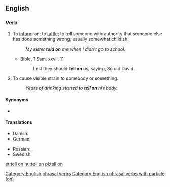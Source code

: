 ==English==

===Verb===
{{head|en|verb|head=[[tell]] on}}

# To [[inform]] on; to [[tattle]]; to tell someone with authority that someone else has done something wrong; usually somewhat childish.
#: ''My sister '''told on''' me when I didn't go to school.''
#* Bible, 1 Sam. xxvii. 11
#*: Lest they should '''tell on''' us, saying, So did David.
# To cause visible strain to somebody or something.
#: ''Years of drinking started to '''tell on''' his body.''

====Synonyms====
* {{l|en|bewray}}

====Translations====

{{trans-top|to tell someone that someone else has done something wrong}}
* Danish: {{t|da|sladre}}
* German: {{t+|de|verpetzen}}
{{trans-mid}}
* Russian: {{t+|ru|ябедничать|impf|tr=jábedničat'}}, {{t+|ru|наябедничать|pf|tr=najábedničat'}}
* Swedish: {{t+|sv|skvallra}}
{{trans-bottom}}

[[Category:English phrasal verbs]]
[[Category:English phrasal verbs with particle (on)]]

[[et:tell on]]
[[hu:tell on]]
[[pl:tell on]]